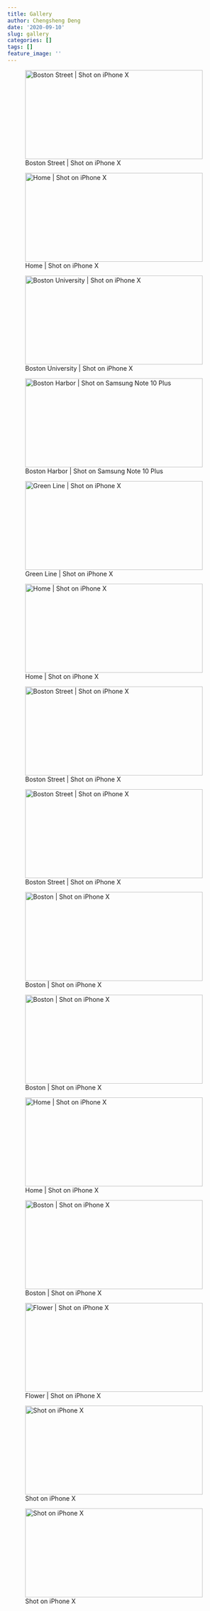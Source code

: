 ```yaml
---
title: Gallery
author: Chengsheng Deng
date: '2020-09-10'
slug: gallery
categories: []
tags: []
feature_image: ''
---
```


![Boston Street |  Shot on iPhone X](/post/2020-09-10-gallery_files/IMG_2031.jpg){width=400px height=200px} 

![Home |   Shot on iPhone X](/post/2020-09-10-gallery_files/IMG_1991.jpeg){width=400px height=200px} 

![Boston University | Shot on iPhone X ](/post/2020-09-10-gallery_files/IMG_1653.jpg){width=400px height=200px}

![Boston Harbor | Shot on Samsung Note 10 Plus](/post/2020-09-10-gallery_files/IMG_1554.JPG){width=400px height=200px} 

![Green Line | Shot on iPhone X](/post/2020-09-10-gallery_files/5D92EBF3-4CDA-4E2F-B969-C86F22285335-C946B0E4-F46D-431E-B9F8-CBD8B538BA98.jpg){width=400px height=200px} 

![Home |  Shot on iPhone X ](/post/2020-09-10-gallery_files/IMG_2238.jpeg){width=400px height=200px} 

![Boston Street  | Shot on iPhone X ](/post/2020-09-10-gallery_files/IMG_2135.jpeg){width=400px height=200px} 

![Boston Street  | Shot on iPhone X ](/post/2020-09-10-gallery_files/IMG_2078.jpeg){width=400px height=200px} 

![Boston | Shot on iPhone X](/post/2020-09-10-gallery_files/IMG_0917.jpeg){width=400px height=200px}

![Boston | Shot on iPhone X ](/post/2020-09-10-gallery_files/IMG_2111.jpeg){width=400px height=200px} 

![Home | Shot on iPhone X ](/post/2020-09-10-gallery_files/IMG_2089.jpeg){width=400px height=200px} 

![Boston | Shot on iPhone X ](/post/2020-09-10-gallery_files/CA243966-5664-4958-998A-8521D10E8769-3C17BD82-282F-4795-8F29-397985F7624B.jpg){width=400px height=200px} 

![Flower | Shot on iPhone X ](/post/2020-09-10-gallery_files/IMG_1070.jpg){width=400px height=200px} 

![Shot on iPhone X ](/post/2020-09-10-gallery_files/66569F0E-CE3F-4F8B-AC3F-68EA4FBBF07E-96BD5CCA-D667-4222-8AFD-2C347B7BE87C.jpg){width=400px height=200px} 

![Shot on iPhone X ](/post/2020-09-10-gallery_files/IMG_6996.JPG){width=400px height=200px} 

